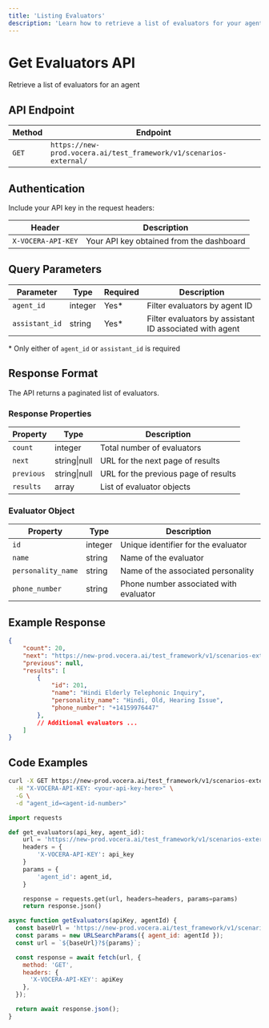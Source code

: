 ```yaml
---
title: 'Listing Evaluators'
description: 'Learn how to retrieve a list of evaluators for your agents'
---
```


# Get Evaluators API
Retrieve a list of evaluators for an agent

## API Endpoint

| Method | Endpoint |
|--------|----------|
| `GET` | `https://new-prod.vocera.ai/test_framework/v1/scenarios-external/` |

## Authentication

Include your API key in the request headers:

| Header | Description |
|--------|--------|
| `X-VOCERA-API-KEY` | Your API key obtained from the dashboard |

## Query Parameters

| Parameter | Type | Required | Description |
|-----------|------|----------|-------------|
| `agent_id` | integer | Yes* | Filter evaluators by agent ID |
| `assistant_id` | string | Yes* | Filter evaluators by assistant ID associated with agent |

\* Only either of `agent_id` or `assistant_id` is required

## Response Format

The API returns a paginated list of evaluators.

### Response Properties

| Property | Type | Description |
|----------|------|-------------|
| `count` | integer | Total number of evaluators |
| `next` | string\|null | URL for the next page of results |
| `previous` | string\|null | URL for the previous page of results |
| `results` | array | List of evaluator objects |

### Evaluator Object

| Property | Type | Description |
|----------|------|-------------|
| `id` | integer | Unique identifier for the evaluator |
| `name` | string | Name of the evaluator |
| `personality_name` | string | Name of the associated personality |
| `phone_number` | string | Phone number associated with evaluator |

## Example Response

```json
{
    "count": 20,
    "next": "https://new-prod.vocera.ai/test_framework/v1/scenarios-external/?agent_id=4&page=2",
    "previous": null,
    "results": [
        {
            "id": 201,
            "name": "Hindi Elderly Telephonic Inquiry",
            "personality_name": "Hindi, Old, Hearing Issue",
            "phone_number": "+14159976447"
        },
        // Additional evaluators ...
    ]
}
```

## Code Examples

<CodeGroup>

```bash Curl
curl -X GET https://new-prod.vocera.ai/test_framework/v1/scenarios-external/ \
  -H "X-VOCERA-API-KEY: <your-api-key-here>" \
  -G \
  -d "agent_id=<agent-id-number>"
```

```python Python
import requests

def get_evaluators(api_key, agent_id):
    url = 'https://new-prod.vocera.ai/test_framework/v1/scenarios-external/'
    headers = {
        'X-VOCERA-API-KEY': api_key
    }
    params = {
        'agent_id': agent_id,
    }

    response = requests.get(url, headers=headers, params=params)
    return response.json()
```

```javascript JavaScript
async function getEvaluators(apiKey, agentId) {
  const baseUrl = 'https://new-prod.vocera.ai/test_framework/v1/scenarios-external/';
  const params = new URLSearchParams({ agent_id: agentId });
  const url = `${baseUrl}?${params}`;

  const response = await fetch(url, {
    method: 'GET',
    headers: {
      'X-VOCERA-API-KEY': apiKey
    },
  });

  return await response.json();
}
```
</CodeGroup>

